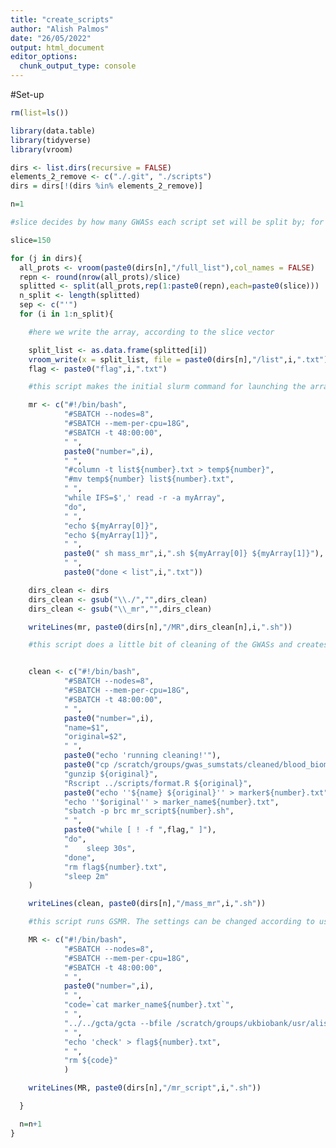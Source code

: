 ```yaml
---
title: "create_scripts"
author: "Alish Palmos"
date: "26/05/2022"
output: html_document
editor_options:
  chunk_output_type: console
---
```


#Set-up
```r
rm(list=ls())
```

```r
library(data.table)
library(tidyverse)
library(vroom)
```

```r
dirs <- list.dirs(recursive = FALSE)
elements_2_remove <- c("./.git", "./scripts")
dirs = dirs[!(dirs %in% elements_2_remove)]

n=1

#slice decides by how many GWASs each script set will be split by; for example, if there are 600 GWASs and slice is set to 150, 4 different script sets will be generated

slice=150

for (j in dirs){
  all_prots <- vroom(paste0(dirs[n],"/full_list"),col_names = FALSE)
  repn <- round(nrow(all_prots)/slice)
  splitted <- split(all_prots,rep(1:paste0(repn),each=paste0(slice)))
  n_split <- length(splitted)
  sep <- c("'")
  for (i in 1:n_split){

    #here we write the array, according to the slice vector

    split_list <- as.data.frame(splitted[i])
    vroom_write(x = split_list, file = paste0(dirs[n],"/list",i,".txt"), col_names = FALSE, delim = ',')
    flag <- paste0("flag",i,".txt")

    #this script makes the initial slurm command for launching the array

    mr <- c("#!/bin/bash",
            "#SBATCH --nodes=8",
            "#SBATCH --mem-per-cpu=18G",
            "#SBATCH -t 48:00:00",
            " ",
            paste0("number=",i),
            " ",
            "#column -t list${number}.txt > temp${number}",
            "#mv temp${number} list${number}.txt",
            " ",
            "while IFS=$',' read -r -a myArray",
            "do",
            " ",
            "echo ${myArray[0]}",
            "echo ${myArray[1]}",
            " ",
            paste0(" sh mass_mr",i,".sh ${myArray[0]} ${myArray[1]}"),
            " ",
            paste0("done < list",i,".txt"))

    dirs_clean <- dirs
    dirs_clean <- gsub("\\./","",dirs_clean)
    dirs_clean <- gsub("\\_mr","",dirs_clean)

    writeLines(mr, paste0(dirs[n],"/MR",dirs_clean[n],i,".sh"))

    #this script does a little bit of cleaning of the GWASs and creates marker_name files corresponding to the GWAS being analysed. This makes future analyses easier as the protein name and code (for lookup in the metadata) will be available


    clean <- c("#!/bin/bash",
            "#SBATCH --nodes=8",
            "#SBATCH --mem-per-cpu=18G",
            "#SBATCH -t 48:00:00",
            " ",
            paste0("number=",i),
            "name=$1",
            "original=$2",
            " ",
            paste0("echo 'running cleaning!'"),
            paste0("cp /scratch/groups/gwas_sumstats/cleaned/blood_biomarkers/${original}.gz ./"),
            "gunzip ${original}",
            "Rscript ../scripts/format.R ${original}",
            paste0("echo ''${name} ${original}'' > marker${number}.txt"),
            "echo ''$original'' > marker_name${number}.txt",
            "sbatch -p brc mr_script${number}.sh",
            " ",
            paste0("while [ ! -f ",flag," ]"),
            "do",
            "    sleep 30s",
            "done",
            "rm flag${number}.txt",
            "sleep 2m"
    )

    writeLines(clean, paste0(dirs[n],"/mass_mr",i,".sh"))

    #this script runs GSMR. The settings can be changed according to user needs. See the MR_template is any of the below dependencies are missing

    MR <- c("#!/bin/bash",
            "#SBATCH --nodes=8",
            "#SBATCH --mem-per-cpu=18G",
            "#SBATCH -t 48:00:00",
            " ",
            paste0("number=",i),
            " ",
            "code=`cat marker_name${number}.txt`",
            " ",
            "../../gcta/gcta --bfile /scratch/groups/ukbiobank/usr/alish/1KG_Phase3.WG.CLEANED.EUR_MAF001 --gsmr-file marker${number}.txt target.txt --gsmr-direction 2 --effect-plot --ref-ld-chr /scratch/groups/ukbiobank/KCL_Data/Software/eur_w_ld_chr_for_mtcojo/ --w-ld-chr /scratch/groups/ukbiobank/KCL_Data/Software/eur_w_ld_chr_for_mtcojo/ --out ./output/${code} --gwas-thresh 5e-8 --clump-r2 0.05 --heidi-thresh 0.01 --gsmr-snp-min 1 --gsmr-ld-fdr 0.05 --thread-num 4 --diff-freq 0.8",
            " ",
            "echo 'check' > flag${number}.txt",
            " ",
            "rm ${code}"
            )

    writeLines(MR, paste0(dirs[n],"/mr_script",i,".sh"))

  }  

  n=n+1
}
```
